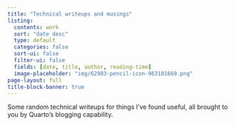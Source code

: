 ```yaml
---
title: "Technical writeups and musings"
listing:
  contents: work
  sort: "date desc"
  type: default
  categories: false
  sort-ui: false
  filter-ui: false
  fields: [date, title, author, reading-time]
  image-placeholder: "img/62903-pencil-icon-963181669.png"
page-layout: full
title-block-banner: true
---
```


Some random technical writeups for things I've found useful, all brought to you by Quarto's blogging capability. 
